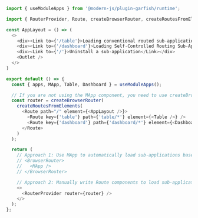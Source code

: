 ```js title="src/App.tsx"
import { useModuleApps } from '@modern-js/plugin-garfish/runtime';

import { RouterProvider, Route, createBrowserRouter, createRoutesFromElements, BrowserRouter, Link, Outlet } from '@modern-js/runtime/router';

const AppLayout = () => (
  <>
    <div><Link to={'/table'}>Loading conventional routed sub-applications</Link></div>
    <div><Link to={'/dashboard'}>Loading Self-Controlled Routing Sub-Applications</Link></div>
    <div><Link to={'/'}>Uninstall a sub-application</Link></div>
    <Outlet />
  </>
)

export default () => {
  const { apps, MApp, Table, Dashboard } = useModuleApps();

  // If you are not using the MApp component, you need to use createBrowserRouter to create the route.
  const router = createBrowserRouter(
    createRoutesFromElements(
      <Route path="/" element={<AppLayout />}>
        <Route key={'table'} path={'table/*'} element={<Table />} />
        <Route key={'dashboard'} path={'dashboard/*'} element={<Dashboard />} />
      </Route>
    )
  );

  return (
    // Approach 1: Use MApp to automatically load sub-applications based on the configured activeWhen parameter (this project is configured in modern.config.ts)
    // <BrowserRouter>
    //   <MApp />
    // </BrowserRouter>

    // Approach 2: Manually write Route components to load sub-applications, which is convenient for scenarios that require authentication and other pre-requisite operations
    <>
      <RouterProvider router={router} />
    </>
  );
};
```
